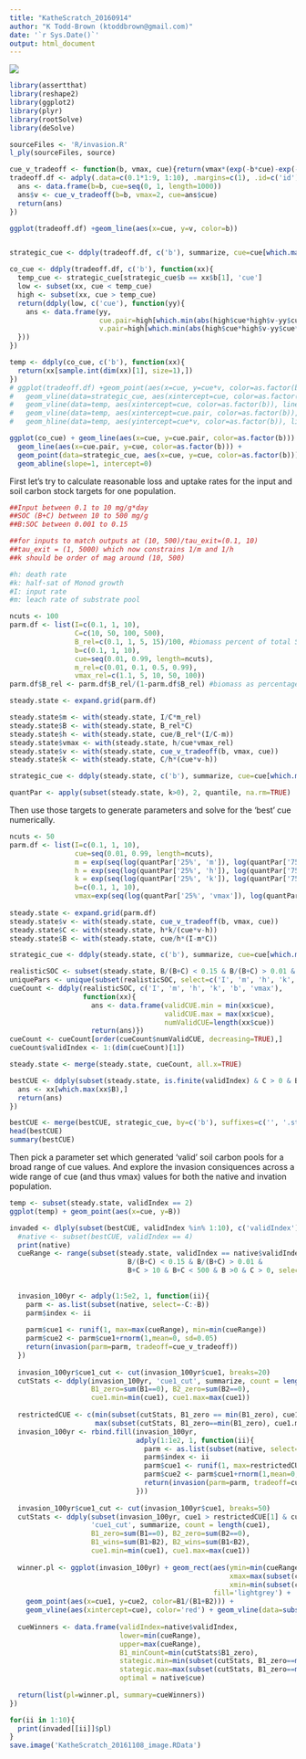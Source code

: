 ```yaml
---
title: "KatheScratch_20160914"
author: "K Todd-Brown (ktoddbrown@gmail.com)"
date: '`r Sys.Date()`'
output: html_document
---
```

![](notes/2016September_meeting.jpg)

```r
library(assertthat)
library(reshape2)
library(ggplot2)
library(plyr)
library(rootSolve)
library(deSolve)

sourceFiles <- 'R/invasion.R'
l_ply(sourceFiles, source)
```

```r
cue_v_tradeoff <- function(b, vmax, cue){return(vmax*(exp(-b*cue)-exp(-b))/(exp(0)-exp(-b)))}
tradeoff.df <- adply(.data=c(0.1*1:9, 1:10), .margins=c(1), .id=c('id'), .fun=function(b){
  ans <- data.frame(b=b, cue=seq(0, 1, length=1000))
  ans$v <- cue_v_tradeoff(b=b, vmax=2, cue=ans$cue)
  return(ans)
})

ggplot(tradeoff.df) +geom_line(aes(x=cue, y=v, color=b))


strategic_cue <- ddply(tradeoff.df, c('b'), summarize, cue=cue[which.max(cue*v)])

co_cue <- ddply(tradeoff.df, c('b'), function(xx){
  temp_cue <- strategic_cue[strategic_cue$b == xx$b[1], 'cue']
  low <- subset(xx, cue < temp_cue)
  high <- subset(xx, cue > temp_cue)
  return(ddply(low, c('cue'), function(yy){
    ans <- data.frame(yy, 
                      cue.pair=high[which.min(abs(high$cue*high$v-yy$cue*yy$v)),'cue'],
                      v.pair=high[which.min(abs(high$cue*high$v-yy$cue*yy$v)),'v'])
  }))
})

temp <- ddply(co_cue, c('b'), function(xx){
  return(xx[sample.int(dim(xx)[1], size=1),])
})
# ggplot(tradeoff.df) +geom_point(aes(x=cue, y=cue*v, color=as.factor(b))) + 
#   geom_vline(data=strategic_cue, aes(xintercept=cue, color=as.factor(b))) +
#   geom_vline(data=temp, aes(xintercept=cue, color=as.factor(b)), linetype='dotted') +
#   geom_vline(data=temp, aes(xintercept=cue.pair, color=as.factor(b)), linetype='dotted') +
#   geom_hline(data=temp, aes(yintercept=cue*v, color=as.factor(b)), linetype='dotted')

ggplot(co_cue) + geom_line(aes(x=cue, y=cue.pair, color=as.factor(b))) + 
  geom_line(aes(x=cue.pair, y=cue, color=as.factor(b))) +
  geom_point(data=strategic_cue, aes(x=cue, y=cue, color=as.factor(b))) +
  geom_abline(slope=1, intercept=0)

```

First let's try to calculate reasonable loss and uptake rates for the input and soil carbon stock targets for one population.
```r

##Input between 0.1 to 10 mg/g*day
##SOC (B+C) between 10 to 500 mg/g
##B:SOC between 0.001 to 0.15

##for inputs to match outputs at (10, 500)/tau_exit=(0.1, 10)
##tau_exit = (1, 5000) which now constrains 1/m and 1/h
##k should be order of mag around (10, 500)

#h: death rate
#k: half-sat of Monod growth
#I: input rate
#m: leach rate of substrate pool

ncuts <- 100
parm.df <- list(I=c(0.1, 1, 10), 
                C=c(10, 50, 100, 500),
                B_rel=c(0.1, 1, 5, 15)/100, #biomass percent of total SOC = B+C
                b=c(0.1, 1, 10),
                cue=seq(0.01, 0.99, length=ncuts),
                m_rel=c(0.01, 0.1, 0.5, 0.99),
                vmax_rel=c(1.1, 5, 10, 50, 100))
parm.df$B_rel <- parm.df$B_rel/(1-parm.df$B_rel) #biomass as percentage of C

steady.state <- expand.grid(parm.df)

steady.state$m <- with(steady.state, I/C*m_rel)
steady.state$B <- with(steady.state, B_rel*C)
steady.state$h <- with(steady.state, cue/B_rel*(I/C-m))
steady.state$vmax <- with(steady.state, h/cue*vmax_rel)
steady.state$v <- with(steady.state, cue_v_tradeoff(b, vmax, cue))
steady.state$k <- with(steady.state, C/h*(cue*v-h))

strategic_cue <- ddply(steady.state, c('b'), summarize, cue=cue[which.max(cue*v)])

quantPar <- apply(subset(steady.state, k>0), 2, quantile, na.rm=TRUE)
```

Then use those targets to generate parameters and solve for the 'best' cue numerically.
```r
ncuts <- 50
parm.df <- list(I=c(0.1, 1, 10), 
                cue=seq(0.01, 0.99, length=ncuts),
                m = exp(seq(log(quantPar['25%', 'm']), log(quantPar['75%', 'm']), length=5)),
                h = exp(seq(log(quantPar['25%', 'h']), log(quantPar['75%', 'h']), length=10)),
                k = exp(seq(log(quantPar['25%', 'k']), log(quantPar['75%', 'k']), length=5)),
                b=c(0.1, 1, 10),
                vmax=exp(seq(log(quantPar['25%', 'vmax']), log(quantPar['75%', 'vmax']), length=5)))
          
steady.state <- expand.grid(parm.df)
steady.state$v <- with(steady.state, cue_v_tradeoff(b, vmax, cue))
steady.state$C <- with(steady.state, h*k/(cue*v-h))
steady.state$B <- with(steady.state, cue/h*(I-m*C))

strategic_cue <- ddply(steady.state, c('b'), summarize, cue=cue[which.max(cue*v)])

realisticSOC <- subset(steady.state, B/(B+C) < 0.15 & B/(B+C) > 0.01 & B+C > 10 & B+C < 500 & B >0 & C > 0)
uniquePars <- unique(subset(realisticSOC, select=c('I', 'm', 'h', 'k', 'b', 'vmax')))
cueCount <- ddply(realisticSOC, c('I', 'm', 'h', 'k', 'b', 'vmax'),
                  function(xx){
                    ans <- data.frame(validCUE.min = min(xx$cue),
                                      validCUE.max = max(xx$cue),
                                      numValidCUE=length(xx$cue))
                    return(ans)})
cueCount <- cueCount[order(cueCount$numValidCUE, decreasing=TRUE),]
cueCount$validIndex <- 1:(dim(cueCount)[1])

steady.state <- merge(steady.state, cueCount, all.x=TRUE)

bestCUE <- ddply(subset(steady.state, is.finite(validIndex) & C > 0 & B > 0), c('validIndex'), function(xx){
  ans <- xx[which.max(xx$B),]
  return(ans)
})

bestCUE <- merge(bestCUE, strategic_cue, by=c('b'), suffixes=c('', '.strategic'))
head(bestCUE)
summary(bestCUE)
```

Then pick a parameter set which generated 'valid' soil carbon pools for a broad range of cue values. And explore the invasion consiquences across a wide range of cue (and thus vmax) values for both the native and invation population.
```r

temp <- subset(steady.state, validIndex == 2)
ggplot(temp) + geom_point(aes(x=cue, y=B))

invaded <- dlply(subset(bestCUE, validIndex %in% 1:10), c('validIndex'), function(native){
  #native <- subset(bestCUE, validIndex == 4)
  print(native)
  cueRange <- range(subset(steady.state, validIndex == native$validIndex & 
                             B/(B+C) < 0.15 & B/(B+C) > 0.01 & 
                             B+C > 10 & B+C < 500 & B >0 & C > 0, select='cue'))
  
  
  invasion_100yr <- adply(1:5e2, 1, function(ii){
    parm <- as.list(subset(native, select=-C:-B))
    parm$index <- ii
    
    parm$cue1 <- runif(1, max=max(cueRange), min=min(cueRange))
    parm$cue2 <- parm$cue1+rnorm(1,mean=0, sd=0.05)
    return(invasion(parm=parm, tradeoff=cue_v_tradeoff))
  })
  
  invasion_100yr$cue1_cut <- cut(invasion_100yr$cue1, breaks=20)
  cutStats <- ddply(invasion_100yr, 'cue1_cut', summarize, count = length(cue1), 
                    B1_zero=sum(B1==0), B2_zero=sum(B2==0),
                    cue1.min=min(cue1), cue1.max=max(cue1))
  
  restrictedCUE <- c(min(subset(cutStats, B1_zero == min(B1_zero), cue1.min)),
                     max(subset(cutStats, B1_zero==min(B1_zero), cue1.max)))
  invasion_100yr <- rbind.fill(invasion_100yr,
                               adply(1:1e2, 1, function(ii){
                                 parm <- as.list(subset(native, select=-C:-B))
                                 parm$index <- ii
                                 parm$cue1 <- runif(1, max=restrictedCUE[2], min=restrictedCUE[1])
                                 parm$cue2 <- parm$cue1+rnorm(1,mean=0, sd=0.01)
                                 return(invasion(parm=parm, tradeoff=cue_v_tradeoff))
                               }))
  
  invasion_100yr$cue1_cut <- cut(invasion_100yr$cue1, breaks=50)
  cutStats <- ddply(subset(invasion_100yr, cue1 > restrictedCUE[1] & cue1 < restrictedCUE[2]),
                    'cue1_cut', summarize, count = length(cue1), 
                    B1_zero=sum(B1==0), B2_zero=sum(B2==0),
                    B1_wins=sum(B1>B2), B2_wins=sum(B1<B2),
                    cue1.min=min(cue1), cue1.max=max(cue1))
  
  winner.pl <- ggplot(invasion_100yr) + geom_rect(aes(ymin=min(cueRange), ymax=max(cueRange), 
                                                      xmax=max(subset(cutStats, B1_zero==min(B1_zero), cue1.max)), 
                                                      xmin=min(subset(cutStats, B1_zero==min(B1_zero), cue1.min))),
                                                  fill='lightgrey') +
    geom_point(aes(x=cue1, y=cue2, color=B1/(B1+B2))) +
    geom_vline(aes(xintercept=cue), color='red') + geom_vline(data=subset(strategic_cue, b==native$b), aes(xintercept=cue), color='orange')
  
  cueWinners <- data.frame(validIndex=native$validIndex,
                           lower=min(cueRange),
                           upper=max(cueRange),
                           B1_minCount=min(cutStats$B1_zero),
                           stategic.min=min(subset(cutStats, B1_zero==min(B1_zero), cue1.min)),
                           stategic.max=max(subset(cutStats, B1_zero==min(B1_zero), cue1.max)),
                           optimal = native$cue)
  
  return(list(pl=winner.pl, summary=cueWinners))
})

for(ii in 1:10){
  print(invaded[[ii]]$pl)
}
save.image('KatheScratch_20161108_image.RData')
```
